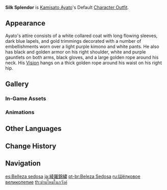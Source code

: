 {{Outfit Infobox
|id           = 206600
|image        = <gallery>
Character Kamisato Ayato Full Wish.png|Wish
Character Kamisato Ayato Game.png|In-Game
</gallery>
|character    = Kamisato Ayato
|type         = Default
|description  = Kamisato Ayato's outfit. The kimono itself is made using uncommon fabrics, and its patterning recalls a mountain spring, giving off a feeling of calm and stability that matches its wearer.
|obtain       = Unlocked upon obtaining character
}}
'''Silk Splendor''' is [[Kamisato Ayato]]'s Default [[Character Outfit]].

==Appearance==
<!-- Keep appearance section short and concise. Limit to 1-2 paragraphs (preferably 1 paragraph) with 3-4 sentences each. -->
Ayato's attire consists of a white collared coat with long flowing sleeves, dark blue lapels, and gold trimmings decorated with a number of embellishments worn over a light purple kimono and white pants. He also has black and golden armor on his right shoulder, white and purple gauntlets on both arms, black gloves, and a large golden rope around his neck. His [[Vision]] hangs on a thick golden rope around his waist on his right hip.

==Gallery==
===In-Game Assets===
{{Assets/Outfit|Silk Splendor|nomain=1}}

===Animations===
{{Preview/CharacterAnimations|Kamisato Ayato|nocaption=1}}

==Other Languages==
{{Other Languages
|en      = Silk Splendor
|zhs     = 绫罗锦绣
|zhs_rm  = Líng luó jǐnxiù
|zht     = 綾羅錦繡
|zht_rm  = Líng luó jǐnxiù
|zh_tl   = Silk Splendor
|ja      = 綾羅錦繡
|ja_rm   = Ryourakinshuu
|ja_tl   = Beautiful Clothes
|ja_note = {{Lang|ja=綾羅錦繡|ja_rm=Ryourakinshuu|mini=1}} is a ''yojijukugo'' (four-character idiom) which means "to dress beautifully" or "beautiful clothes".
|ko      = 화려한 비단
|ko_rm   = Hwaryeohan Bidan
|ko_tl   = Splendid Silk
|es      = Belleza sedosa
|es_tl   = Silky Beauty
|fr      = Splendeur de soie
|fr_tl   = Splendor of Silk
|ru      = Шёлковое великолепие
|ru_tl   = Silk Splendor
|th      = ม่านไหมในภวังค์
|th_rm   = Nan Mai Nai Phawang
|th_tl   = Silk Curtains in Reverie
|vi      = Lụa Là Gấm Vóc
|vi_tl   = Silks and Satins
|de      = Seidenpracht
|de_tl   = Silk Splendor
|id      = Silk Splendor
|pt      = Beleza Sedosa
|pt_tl   = Silky Beauty
|tr      = İpekten Görkem
|tr_tl   = 
|it      = Splendore di seta
|it_tl   = Silk Splendor
}}

==Change History==
{{Change History|2.6}}

==Navigation==
{{Dressing Room Navbox|type=outfit}}

[[es:Belleza sedosa]]
[[ja:綾羅錦繍]]
[[pt-br:Beleza Sedosa]]
[[ru:Шёлковое великолепие]]
[[th:ม่านไหมในภวังค์]]